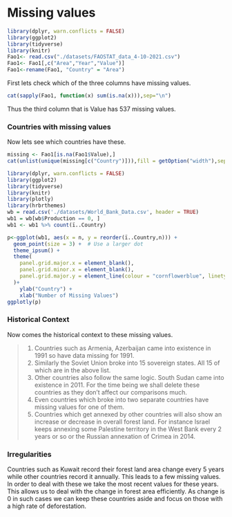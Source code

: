 # Missing values

```r

library(dplyr, warn.conflicts = FALSE)
library(ggplot2)
library(tidyverse)
library(knitr)
Fao1<- read.csv("./datasets/FAOSTAT_data_4-10-2021.csv")
Fao1<- Fao1[,c("Area","Year","Value")]
Fao1<-rename(Fao1, "Country" = "Area")
```

First lets check which of the three columns have missing values.

```r
cat(sapply(Fao1, function(x) sum(is.na(x))),sep="\n")
```

Thus the third column that is Value has 537 missing values.

### Countries with missing values

Now lets see which countries have these.

```r
missing <- Fao1[is.na(Fao1$Value),]
cat(unlist(unique(missing[c("Country")])),fill = getOption("width"),sep=", ")
```

```r
library(dplyr, warn.conflicts = FALSE)
library(ggplot2)
library(tidyverse)
library(knitr)
library(plotly)
library(hrbrthemes)
wb = read.csv('./datasets/World_Bank_Data.csv', header = TRUE)
wb1 = wb[wb$Production == 0, ] 
wb1 <- wb1 %>% count(ï..Country)

p<-ggplot(wb1, aes(x = n, y = reorder(ï..Country,n))) +
  geom_point(size = 3) +  # Use a larger dot
  theme_ipsum() +
  theme(
    panel.grid.major.x = element_blank(),
    panel.grid.minor.x = element_blank(),
    panel.grid.major.y = element_line(colour = "cornflowerblue", linetype = "dashed")
  )+
    ylab("Country") +
    xlab("Number of Missing Values") 
ggplotly(p)

```




### Historical Context

Now comes the historical context to these missing values.

>1. Countries such as Armenia, Azerbaijan came into existence in 1991 so have data missing for 1991. \
2. Similarly the Soviet Union broke into 15 sovereign states. All 15 of which are in the above list. \
3. Other countries also follow the same logic. South Sudan came into existence in 2011. For the time being we shall delete these countries as they don't affect our comparisons much. \ 
4. Even countries which broke into two separate countries have missing values for one of them. \
5. Countries which get annexed by other countries will also show an increase or decrease in overall forest land. For instance Israel keeps annexing some Palestine territory in the West Bank every 2 years or so or the Russian annexation of Crimea in 2014. \

### Irregularities

Countries such as Kuwait record their forest land area change every 5 years while other countries record it annually. This leads to a few missing values. In order to deal with these we take the most recent values for these years. This allows us to deal with the change in forest area efficiently. As change is 0 in such cases we can keep these countries aside and focus on those with a high rate of deforestation.
